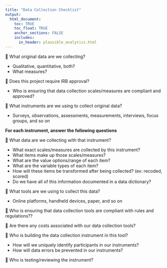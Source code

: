 ```yaml
---
title: "Data Collection Checklist"
output: 
  html_document:
    toc: TRUE
    toc_float: TRUE
    anchor_sections: FALSE
    includes:
      in_header: plausible_analytics.html
---
```


🔲 What original data are we collecting?
  
  - Qualitative, quantitative, both?
  - What measures?

🔲 Does this project require IRB approval? 

  - Who is ensuring that data collection scales/measures are compliant and approved?

🔲 What instruments are we using to collect original data?

  - Surveys, observations, assessments, measurements, interviews, focus groups, and so on
  
**For each instrument, answer the following questions**

🔲 What data are we collecting with that instrument?

  - What exact scales/measures are collected by this instrument?
  - What items make up those scales/measures?
  - What are the value options/range of each item?
  - What are the variable types of each item? 
  - How will these items be transformed after being collected? (ex: recoded, scored)
  - Do we have all of this information documented in a data dictionary?
  
🔲 What tools are we using to collect this data?

  - Online platforms, handheld devices, paper, and so on

🔲 Who is ensuring that data collection tools are compliant with rules and regulations??

🔲 Are there any costs associated with our data collection tools?
  
🔲 Who is building the data collection instrument in this tool?
  
  - How will we uniquely identify participants in our instruments?
  - How will data errors be prevented in our instruments?

🔲 Who is testing/reviewing the instrument?
  
  

  





